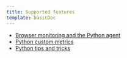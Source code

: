 ```yaml
---
title: Supported features
template: basicDoc
---
```


* [Browser monitoring and the Python agent](/docs/agents/python-agent/supported-features/browser-monitoring-python-agent)
* [Python custom metrics](/docs/agents/python-agent/supported-features/python-custom-metrics)
* [Python tips and tricks](/docs/agents/python-agent/supported-features/python-tips-tricks)
